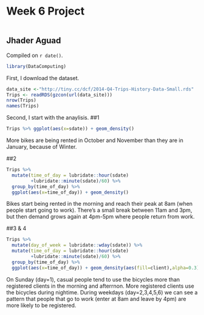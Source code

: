 # Week 6 Project
```r

```

## Jhader Aguad

<!-- leave this material as is -->
Compiled on `r date()`.

```r
library(DataComputing)
```
<!-- put your content after this line -->

First, I download the dataset.
```r
data_site <-"http://tiny.cc/dcf/2014-Q4-Trips-History-Data-Small.rds" 
Trips <- readRDS(gzcon(url(data_site)))
nrow(Trips)
names(Trips)
```
Second, I start with the anaylisis. 
##1
```r
Trips %>% ggplot(aes(x=sdate)) + geom_density()
```
More bikes are being rented in October and November than they are in January, because of Winter. 

##2
```r
Trips %>% 
  mutate(time_of_day = lubridate::hour(sdate) 
         +lubridate::minute(sdate)/60) %>% 
  group_by(time_of_day) %>% 
  ggplot(aes(x=time_of_day)) + geom_density() 
```
Bikes start being rented in the morning and reach their peak at 8am (when people start going to work). There's a small break between 11am and 3pm, but then demand grows again at 4pm-5pm where people return from work. 

##3 & 4
```r
Trips %>% 
  mutate(day_of_week = lubridate::wday(sdate)) %>%
  mutate(time_of_day = lubridate::hour(sdate) 
         +lubridate::minute(sdate)/60) %>%
  group_by(time_of_day) %>% 
  ggplot(aes(x=time_of_day)) + geom_density(aes(fill=client),alpha=0.3) + facet_wrap( ~ day_of_week)
```
On Sunday (day=1), casual people tend to use the bicycles more than registered clients in the morning and afterrnon. More registered clients use the bicycles during nightime. During weekdays (day=2,3,4,5,6) we can see a pattern that people that go to work (enter at 8am and leave by 4pm) are more likely to be registered. 
